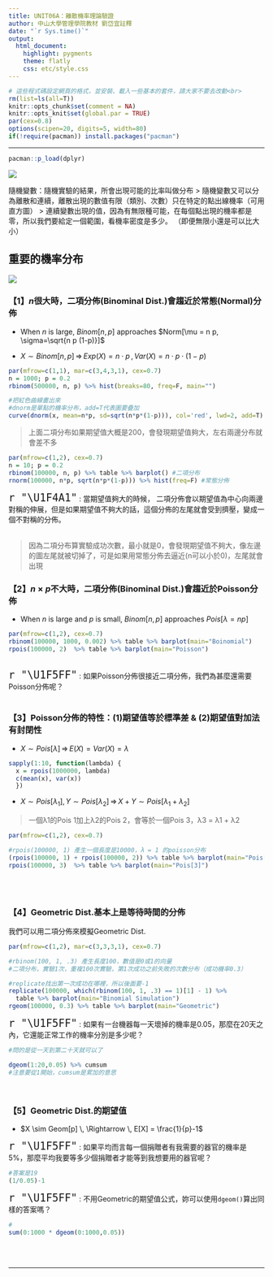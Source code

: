 ```yaml
---
title: UNIT06A：離散機率理論驗證
author: 中山大學管理學院教材 劉岱宜註釋
date: "`r Sys.time()`"
output: 
  html_document:
    highlight: pygments
    theme: flatly
    css: etc/style.css
---
```


```r
# 這些程式碼設定網頁的格式，並安裝、載入一些基本的套件，請大家不要去改動<br>
rm(list=ls(all=T))
knitr::opts_chunk$set(comment = NA)
knitr::opts_knit$set(global.par = TRUE)
par(cex=0.8)
options(scipen=20, digits=5, width=80)
if(!require(pacman)) install.packages("pacman")
```
<hr>

```r
pacman::p_load(dplyr)
```


![](img/1.png)

隨機變數：隨機實驗的結果，所會出現可能的比率叫做分布
> 隨機變數又可以分為離散和連續，離散出現的數值有限（類別、次數）只在特定的點出線機率（可用直方圖）
> 連續變數出現的值，因為有無限種可能，在每個點出現的機率都是零，所以我們要給定一個範圍，看機率密度是多少。
（即便無限小還是可以比大小）

## 重要的機率分布

![](img/2.png)

### 【1】$n$很大時，二項分佈(Binominal Dist.)會趨近於常態(Normal)分佈

+ When $n$ is large, $Binom[n, p]$ approaches $Norm[\mu = n p, \sigma=\sqrt{n p (1-p)}]$ 

+ $X \sim Binom[n, p] \, \Rightarrow 
\, Exp(X) = n \cdot p \, , \, Var(X) = n \cdot p \cdot (1-p)$

```r
par(mfrow=c(1,1), mar=c(3,4,3,1), cex=0.7)
n = 1000; p = 0.2
rbinom(500000, n, p) %>% hist(breaks=80, freq=F, main="")

#把紅色曲線畫出來
#dnorm是單點的機率分布，add=T代表圖要疊加
curve(dnorm(x, mean=n*p, sd=sqrt(n*p*(1-p))), col='red', lwd=2, add=T)
```

> 上面二項分布如果期望值大概是200，會發現期望值夠大，左右兩邊分布就會差不多

```r
par(mfrow=c(1,2), cex=0.7)
n = 10; p = 0.2
rbinom(100000, n, p) %>% table %>% barplot() #二項分布
rnorm(100000, n*p, sqrt(n*p*(1-p))) %>% hist(freq=F) #常態分佈
```

<span style="font-size:24px">`r "\U1F4A1"`</span> :
當期望值夠大的時候， 二項分佈會以期望值為中心向兩邊對稱的伸展，但是如果期望值不夠大的話，這個分佈的左尾就會受到擠壓，變成一個不對稱的分佈。<br><br>

> 因為二項分布算實驗成功次數，最小就是0，會發現期望值不夠大，像左邊的圖左尾就被切掉了，可是如果用常態分佈去逼近(n可以小於0)，左尾就會出現

### 【2】$n \times p$不大時，二項分佈(Binominal Dist.)會趨近於Poisson分佈

+ When $n$ is large and $p$ is small, $Binom[n, p]$ approaches $Pois[\lambda = n p]$ 

```r
par(mfrow=c(1,2), cex=0.7)
rbinom(100000, 1000, 0.002) %>% table %>% barplot(main="Boinomial")
rpois(100000, 2)  %>% table %>% barplot(main="Poisson")
```

<br><span style="font-size:24px">`r "\U1F5FF"`</span> :
如果Poisson分佈很接近二項分佈，我們為甚麼還需要Poisson分佈呢？<br><br>


### 【3】Poisson分佈的特性：(1)期望值等於標準差 & (2)期望值對加法有封閉性

+ $X \sim Pois[\lambda] \, \Rightarrow \, E(X) = Var(X) = \lambda$ 


```r
sapply(1:10, function(lambda) {
  x = rpois(1000000, lambda)
  c(mean(x), var(x))
  })
```

+ $X \sim Pois[\lambda_1], \, Y \sim Pois[\lambda_2] \, \Rightarrow \, X+Y \sim Pois[\lambda_1 + \lambda_2]$ 

> 一個λ1的Pois 1加上λ2的Pois 2，會等於一個Pois 3，λ3 = λ1 + λ2

```r
par(mfrow=c(1,2), cex=0.7)

#rpois(100000, 1) 產生一個長度是10000，λ = 1 的poisson分布
(rpois(100000, 1) + rpois(100000, 2)) %>% table %>% barplot(main="Pois[1] + Pois[2]")
rpois(100000, 3)  %>% table %>% barplot(main="Pois[3]")
```

<br><br>

### 【4】Geometric Dist.基本上是等待時間的分佈
我們可以用二項分佈來模擬Geometric Dist.
```r
par(mfrow=c(1,2), mar=c(3,3,3,1), cex=0.7)

#rbinom(100, 1, .3) 產生長度100，數值是0或1的向量
#二項分布，實驗1次，重複100次實驗，第1次成功之前失敗的次數分布（成功機率0.3）

#replicate找出第一次成功在哪裡，所以後面要-1
replicate(100000, which(rbinom(100, 1, .3) == 1)[1] - 1) %>% 
  table %>% barplot(main="Binomial Simulation")
rgeom(100000, 0.3) %>% table %>% barplot(main="Geometric")
```

<span style="font-size:24px">`r "\U1F5FF"`</span> :
如果有一台機器每一天壞掉的機率是0.05，那麼在20天之內，它還能正常工作的機率分別是多少呢？<br>

```r
#問的是從一天到第二十天就可以了

dgeom(1:20,0.05) %>% cumsum
#注意要從1開始，cumsum是累加的意思
```

<br>

### 【5】Geometric Dist.的期望值

+ $X \sim Geom[p] \, \Rightarrow \, E[X] = \frac{1}{p}-1$ <br>

<span style="font-size:24px">`r "\U1F5FF"`</span> :
如果平均而言每一個捐贈者有我需要的器官的機率是5%，那麼平均我要等多少個捐贈者才能等到我想要用的器官呢？<br>

```r
#答案是19
(1/0.05)-1
```

<span style="font-size:24px">`r "\U1F5FF"`</span> :
不用Geometric的期望值公式，妳可以使用`dgeom()`算出同樣的答案嗎？<br>
```r
#
sum(0:1000 * dgeom(0:1000,0.05))
```
<br><br><hr>

